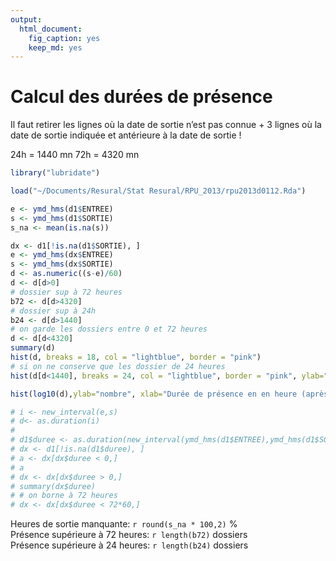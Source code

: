 ```yaml
---
output:
  html_document:
    fig_caption: yes
    keep_md: yes
---
```

Calcul des durées de présence
========================================================

Il faut retirer les lignes où la date de sortie n'est pas connue + 3 lignes où la date de sortie indiquée et antérieure à la date de sortie !

24h = 1440 mn
72h = 4320 mn

```r
library("lubridate")

load("~/Documents/Resural/Stat Resural/RPU_2013/rpu2013d0112.Rda")

e <- ymd_hms(d1$ENTREE)
s <- ymd_hms(d1$SORTIE)
s_na <- mean(is.na(s))

dx <- d1[!is.na(d1$SORTIE), ]
e <- ymd_hms(dx$ENTREE)
s <- ymd_hms(dx$SORTIE)
d <- as.numeric((s-e)/60)
d <- d[d>0]
# dossier sup à 72 heures
b72 <- d[d>4320]
# dossier sup à 24h
b24 <- d[d>1440]
# on garde les dossiers entre 0 et 72 heures
d <- d[d<4320]
summary(d)
hist(d, breaks = 18, col = "lightblue", border = "pink")
# si on ne conserve que les dossier de 24 heures
hist(d[d<1440], breaks = 24, col = "lightblue", border = "pink", ylab="Fréquence", xlab="Temps en minutes", main="Durée de présence")

hist(log10(d),ylab="nombre", xlab="Durée de présence en en heure (après transformation logarithmique).", main="Durée de présence au SU en 2013", col="gray")

# i <- new_interval(e,s)
# d<- as.duration(i)
# 
# d1$duree <- as.duration(new_interval(ymd_hms(d1$ENTREE),ymd_hms(d1$SORTIE)))
# dx <- d1[!is.na(d1$duree), ]
# a <- dx[dx$duree < 0,]
# a
# dx <- dx[dx$duree > 0,]
# summary(dx$duree)
# # on borne à 72 heures
# dx <- dx[dx$duree < 72*60,]
```
Heures de sortie manquante: `r round(s_na * 100,2)` %  
Présence supérieure à 72 heures: `r length(b72)` dossiers  
Présence supérieure à 24 heures: `r length(b24)` dossiers


